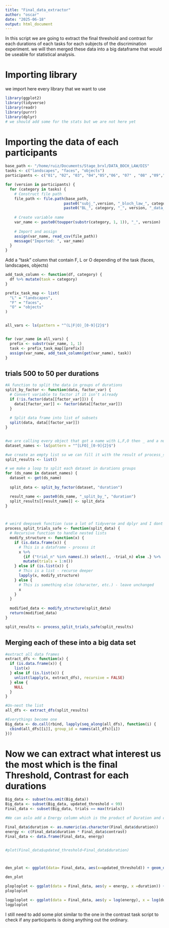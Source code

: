 ```yaml
---
title: "Final_data_extractor"
author: "oscar"
date: "2025-06-18"
output: html_document
---
```


In this script we are going to extract the final threshold and contrast for each durations of each tasks for each subjects of the discrimination experiment. we will then merged these data into a big dataframe that would be useable for statistical analysis.


# Importing library
 we import here every library that we want to use
```r
library(ggplot2)
library(tidyverse)
library(readr)
library(purrr)
library(dplyr)
# we should add some for the stats but we are not here yet
```
# Importing the data of each participants


```r
base_path <- "/home/ruiz/Documents/Stage_brxl/DATA_BOCH_LAW/DIS"
tasks <- c("landscapes", "faces", "objects")
participants <- c("01", "02", "03", "04","05","06", "07" , "08" ,"09","10","12","13","14" ,"15", "16", "17")

for (version in participants) {
  for (category in tasks) {
    # Construct file path
    file_path <- file.path(base_path, 
                          paste0("subj_",version, "_bloch_law_", category, "_discr"),
                          paste0("BL_", category, "_", version, "_data_table.csv"))
    
    # Create variable name
    var_name <- paste0(toupper(substr(category, 1, 1)), "_", version)
    
    # Import and assign
    assign(var_name, read_csv(file_path))
    message("Imported: ", var_name)
  }
}

```
Add a "task" column that contain F, L or O depending of the task (faces, landscapes, objects)

```r

add_task_column <- function(df, category) {
  df %>% mutate(task = category)
}

prefix_task_map <- list(
  "L" = "landscapes",
  "F" = "faces",
  "O" = "objects"
)


all_vars <- ls(pattern = "^(L|F|O)_[0-9]{2}$")


for (var_name in all_vars) {
  prefix <- substr(var_name, 1, 1)  
  task <- prefix_task_map[[prefix]]  
  assign(var_name, add_task_column(get(var_name), task))
}

```



## trials 500 to 50 per durations

```r
#A function to split the data in groups of durations
split_by_factor <- function(data, factor_var) {
  # Convert variable to factor if it isn't already
  if (!is.factor(data[[factor_var]])) {
    data[[factor_var]] <- factor(data[[factor_var]])
  }
  
  # Split data frame into list of subsets
  split(data, data[[factor_var]])
}


#we are calling every object that got a name with L,F,O then _ and a number so we are calling the name of each of our dataset
dataset_names <- ls(pattern = "^[LFO]_[0-9]{2}$")

#we create an empty list so we can fill it with the result of process_split_trials
split_results <- list()

# we make a loop to split each dataset in durations groups
for (ds_name in dataset_names) {
  dataset <- get(ds_name)
  
  split_data <- split_by_factor(dataset, "duration")

  result_name <- paste0(ds_name, "_split_by_", "duration")
  split_results[[result_name]] <- split_data
}



# weird deepseek function (use a lot of tidyverse and dplyr and I dont know much about it) but it seem to work will have to look into it more indeepth 
process_split_trials_safe <- function(split_data) {
  # Recursive function to handle nested lists
  modify_structure <- function(x) {
    if (is.data.frame(x)) {
      # This is a dataframe - process it
      x %>% 
        {if ("trial_n" %in% names(.)) select(., -trial_n) else .} %>%
        mutate(trials = 1:n())
    } else if (is.list(x)) {
      # This is a list - recurse deeper
      lapply(x, modify_structure)
    } else {
      # This is something else (character, etc.) - leave unchanged
      x
    }
  }
  
  modified_data <- modify_structure(split_data)
  return(modified_data)
}

split_results <- process_split_trials_safe(split_results)

```

## Merging each of these into a big data set 


```r

#extract all data frames
extract_dfs <- function(x) {
  if (is.data.frame(x)) {
    list(x)
  } else if (is.list(x)) {
    unlist(lapply(x, extract_dfs), recursive = FALSE)
  } else {
    NULL
  }
}

#Un-nest the list
all_dfs <- extract_dfs(split_results)

#Everythings become one
Big_data <- do.call(rbind, lapply(seq_along(all_dfs), function(i) {
  cbind(all_dfs[[i]], group_id = names(all_dfs)[i])
}))


```

# Now we can extract what interest us the most which is the final Threshold, Contrast for each durations

```r
Big_data <- subset(na.omit(Big_data))
Big_data <- subset(Big_data, updated_threshold < 99)
Final_data <- subset(Big_data, trials == max(trials))

#We can aslo add a Energy column which is the product of Duration and contrast

Final_data$duration <- as.numeric(as.character(Final_data$duration))
energy <- c(Final_data$duration * Final_data$contrast)
Final_data <- data.frame(Final_data, energy)


#plot(Final_data$updated_threshold~Final_data$duration)



den_plot <- ggplot(data= Final_data, aes(x=updated_threshold)) + geom_density()

den_plot

ploploplot <- ggplot(data = Final_data, aes(y = energy, x =duration)) + geom_jitter(aes(color = task)) + theme_classic()
ploploplot

logploplot <- ggplot(data = Final_data, aes(y = log(energy), x = log(duration))) + geom_jitter(aes(color = task)) + theme_classic()
logploplot

```
I still need to add some plot similar to the one in the contrast task script to check if any participants is doing anything out the ordinary.
